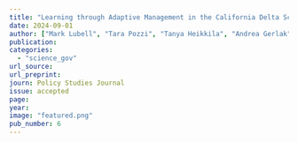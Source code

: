 ```yaml
---
title: "Learning through Adaptive Management in the California Delta Science Enterprise"
date: 2024-09-01
author: ["Mark Lubell", "Tara Pozzi", "Tanya Heikkila", "Andrea Gerlak", "Pamela Rittelmeyer"]
publication:
categories: 
  - "science_gov"
url_source: 
url_preprint:
journ: Policy Studies Journal
issue: accepted
page: 
year: 
image: "featured.png"
pub_number: 6
---
```


